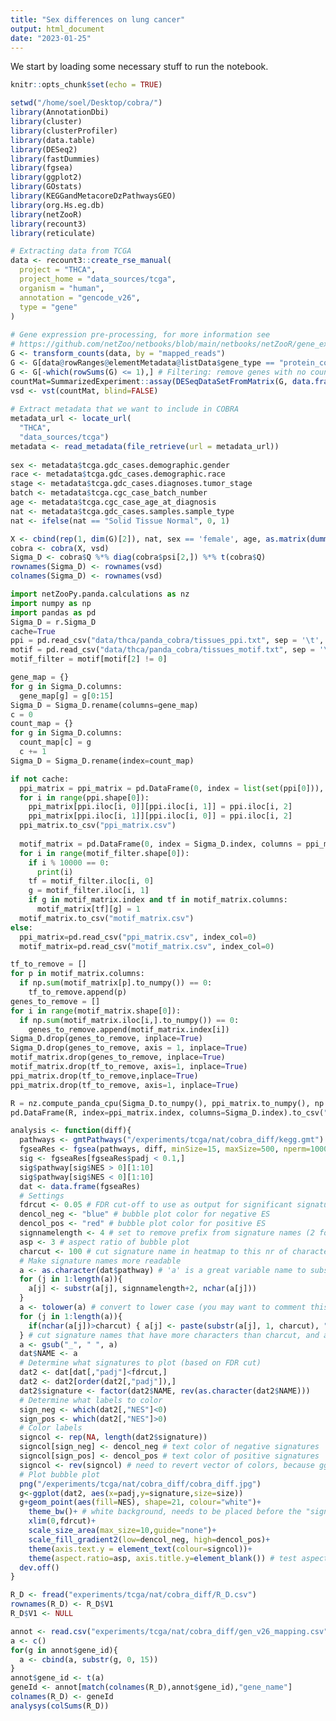 ```yaml
---
title: "Sex differences on lung cancer"
output: html_document
date: "2023-01-25"
---
```


We start by loading some necessary stuff to run the notebook. 

```r
knitr::opts_chunk$set(echo = TRUE)
```

```r
setwd("/home/soel/Desktop/cobra/")
library(AnnotationDbi)
library(cluster)
library(clusterProfiler)
library(data.table)
library(DESeq2)
library(fastDummies)
library(fgsea)
library(ggplot2)
library(GOstats)
library(KEGGandMetacoreDzPathwaysGEO)
library(org.Hs.eg.db)
library(netZooR)
library(recount3)
library(reticulate)

# Extracting data from TCGA
data <- recount3::create_rse_manual(
  project = "THCA",
  project_home = "data_sources/tcga",
  organism = "human",
  annotation = "gencode_v26",
  type = "gene"
)
  
# Gene expression pre-processing, for more information see 
# https://github.com/netZoo/netbooks/blob/main/netbooks/netZooR/gene_expression_for_coexpression_nets.ipynb
G <- transform_counts(data, by = "mapped_reads")
G <- G[data@rowRanges@elementMetadata@listData$gene_type == "protein_coding",]
G <- G[-which(rowSums(G) <= 1),] # Filtering: remove genes with no counts
countMat=SummarizedExperiment::assay(DESeqDataSetFromMatrix(G, data.frame(row.names=seq_len(ncol(G))), ~1), 1)
vsd <- vst(countMat, blind=FALSE)
  
# Extract metadata that we want to include in COBRA
metadata_url <- locate_url(
  "THCA",
  "data_sources/tcga")
metadata <- read_metadata(file_retrieve(url = metadata_url))
  
sex <- metadata$tcga.gdc_cases.demographic.gender
race <- metadata$tcga.gdc_cases.demographic.race
stage <- metadata$tcga.gdc_cases.diagnoses.tumor_stage
batch <- metadata$tcga.cgc_case_batch_number
age <- metadata$tcga.cgc_case_age_at_diagnosis
nat <- metadata$tcga.gdc_cases.samples.sample_type
nat <- ifelse(nat == "Solid Tissue Normal", 0, 1)

X <- cbind(rep(1, dim(G)[2]), nat, sex == 'female', age, as.matrix(dummy_cols(race)[-1]), as.matrix(dummy_cols(stage)[-1]), as.matrix(dummy_cols(batch)[-1]))
cobra <- cobra(X, vsd)
Sigma_D <- cobra$Q %*% diag(cobra$psi[2,]) %*% t(cobra$Q)
rownames(Sigma_D) <- rownames(vsd)
colnames(Sigma_D) <- rownames(vsd)
```

```python
import netZooPy.panda.calculations as nz
import numpy as np
import pandas as pd
Sigma_D = r.Sigma_D
cache=True
ppi = pd.read_csv("data/thca/panda_cobra/tissues_ppi.txt", sep = '\t', header = None)
motif = pd.read_csv("data/thca/panda_cobra/tissues_motif.txt", sep = '\t', header = None)
motif_filter = motif[motif[2] != 0]

gene_map = {}
for g in Sigma_D.columns:
  gene_map[g] = g[0:15]
Sigma_D = Sigma_D.rename(columns=gene_map)
c = 0
count_map = {}
for g in Sigma_D.columns:
  count_map[c] = g
  c += 1
Sigma_D = Sigma_D.rename(index=count_map)

if not cache:
  ppi_matrix = ppi_matrix = pd.DataFrame(0, index = list(set(ppi[0])), columns = list(set(ppi[0])))
  for i in range(ppi.shape[0]): 
    ppi_matrix[ppi.iloc[i, 0]][ppi.iloc[i, 1]] = ppi.iloc[i, 2]
    ppi_matrix[ppi.iloc[i, 1]][ppi.iloc[i, 0]] = ppi.iloc[i, 2]
  ppi_matrix.to_csv("ppi_matrix.csv")
  
  motif_matrix = pd.DataFrame(0, index = Sigma_D.index, columns = ppi_matrix.index)
  for i in range(motif_filter.shape[0]):
    if i % 10000 == 0:
      print(i)
    tf = motif_filter.iloc[i, 0]
    g = motif_filter.iloc[i, 1]
    if g in motif_matrix.index and tf in motif_matrix.columns:
      motif_matrix[tf][g] = 1
  motif_matrix.to_csv("motif_matrix.csv")
else:
  ppi_matrix=pd.read_csv("ppi_matrix.csv", index_col=0)
  motif_matrix=pd.read_csv("motif_matrix.csv", index_col=0)

tf_to_remove = []
for p in motif_matrix.columns:
  if np.sum(motif_matrix[p].to_numpy()) == 0:
    tf_to_remove.append(p)
genes_to_remove = []
for i in range(motif_matrix.shape[0]):
  if np.sum(motif_matrix.iloc[i,].to_numpy()) == 0:
    genes_to_remove.append(motif_matrix.index[i])
Sigma_D.drop(genes_to_remove, inplace=True)
Sigma_D.drop(genes_to_remove, axis = 1, inplace=True)
motif_matrix.drop(genes_to_remove, inplace=True)
motif_matrix.drop(tf_to_remove, axis=1, inplace=True)
ppi_matrix.drop(tf_to_remove,inplace=True)
ppi_matrix.drop(tf_to_remove, axis=1, inplace=True)

R = nz.compute_panda_cpu(Sigma_D.to_numpy(), ppi_matrix.to_numpy(), np.float_(motif_matrix.T.to_numpy()))
pd.DataFrame(R, index=ppi_matrix.index, columns=Sigma_D.index).to_csv("R_D.csv")
```

```r
analysis <- function(diff){
  pathways <- gmtPathways("/experiments/tcga/nat/cobra_diff/kegg.gmt")
  fgseaRes <- fgsea(pathways, diff, minSize=15, maxSize=500, nperm=10000)
  sig <- fgseaRes[fgseaRes$padj < 0.1,]
  sig$pathway[sig$NES > 0][1:10]
  sig$pathway[sig$NES < 0][1:10]
  dat <- data.frame(fgseaRes)
  # Settings
  fdrcut <- 0.05 # FDR cut-off to use as output for significant signatures
  dencol_neg <- "blue" # bubble plot color for negative ES
  dencol_pos <- "red" # bubble plot color for positive ES
  signnamelength <- 4 # set to remove prefix from signature names (2 for "GO", 4 for "KEGG", 8 for "REACTOME")
  asp <- 3 # aspect ratio of bubble plot
  charcut <- 100 # cut signature name in heatmap to this nr of characters
  # Make signature names more readable
  a <- as.character(dat$pathway) # 'a' is a great variable name to substitute row names with something more readable
  for (j in 1:length(a)){
    a[j] <- substr(a[j], signnamelength+2, nchar(a[j]))
  }
  a <- tolower(a) # convert to lower case (you may want to comment this out, it really depends on what signatures you are looking at, c6 signatures contain   gene names, and converting those to lower case may be confusing)
  for (j in 1:length(a)){
    if(nchar(a[j])>charcut) { a[j] <- paste(substr(a[j], 1, charcut), "...", sep=" ")}
  } # cut signature names that have more characters than charcut, and add "..."
  a <- gsub("_", " ", a)
  dat$NAME <- a
  # Determine what signatures to plot (based on FDR cut)
  dat2 <- dat[dat[,"padj"]<fdrcut,]
  dat2 <- dat2[order(dat2[,"padj"]),] 
  dat2$signature <- factor(dat2$NAME, rev(as.character(dat2$NAME)))
  # Determine what labels to color
  sign_neg <- which(dat2[,"NES"]<0)
  sign_pos <- which(dat2[,"NES"]>0)
  # Color labels
  signcol <- rep(NA, length(dat2$signature))
  signcol[sign_neg] <- dencol_neg # text color of negative signatures
  signcol[sign_pos] <- dencol_pos # text color of positive signatures
  signcol <- rev(signcol) # need to revert vector of colors, because ggplot starts plotting these from below
  # Plot bubble plot
  png("/experiments/tcga/nat/cobra_diff/cobra_diff.jpg")
  g<-ggplot(dat2, aes(x=padj,y=signature,size=size))
  g+geom_point(aes(fill=NES), shape=21, colour="white")+
    theme_bw()+ # white background, needs to be placed before the "signcol" line
    xlim(0,fdrcut)+
    scale_size_area(max_size=10,guide="none")+
    scale_fill_gradient2(low=dencol_neg, high=dencol_pos)+
    theme(axis.text.y = element_text(colour=signcol))+
    theme(aspect.ratio=asp, axis.title.y=element_blank()) # test aspect.ratio
  dev.off()
}
```

```r
R_D <- fread("experiments/tcga/nat/cobra_diff/R_D.csv")
rownames(R_D) <- R_D$V1
R_D$V1 <- NULL

annot <- read.csv("experiments/tcga/nat/cobra_diff/gen_v26_mapping.csv")
a <- c()
for(g in annot$gene_id){
  a <- cbind(a, substr(g, 0, 15))
}
annot$gene_id <- t(a)
geneId <- annot[match(colnames(R_D),annot$gene_id),"gene_name"]
colnames(R_D) <- geneId
analysys(colSums(R_D))
```
